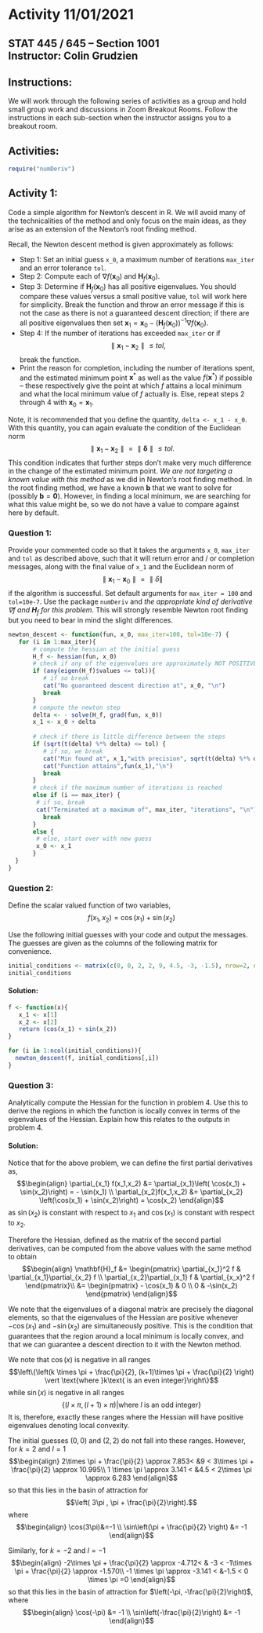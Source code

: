 # Activity 11/01/2021

## STAT 445 / 645 -- Section 1001 <br> Instructor: Colin Grudzien<br>

## Instructions:
We will work through the following series of activities as a group and hold small group work and discussions in Zoom Breakout Rooms.  Follow the instructions in each sub-section when the instructor assigns you to a breakout room.

## Activities:


```r
require("numDeriv")
```


## Activity 1:

Code a simple algorithm for Newton's descent in R.  We will avoid many of the technicalities of the method and only focus on the main ideas, as they arise as an extension of the Newton's root finding method.

Recall, the Newton descent method is given approximately as follows:

* Step 1: Set an initial guess `x_0`, a maximum number of iterations `max_iter` and an error tolerance `tol`.
* Step 2: Compute each of $\nabla f(\mathbf{x}_0)$ and $\mathbf{H}_f(\mathbf{x}_0)$.
* Step 3: Determine if $\mathbf{H}_f(\mathbf{x}_0)$ has all positive eigenvalues.  You should compare these values versus a small positive value, `tol` will work here for simplicity. Break the function and throw an error message if this is not the case as there is not a guaranteed descent direction; if there are all positive eigenvalues then set $\mathbf{x}_1 = \mathbf{x}_0 - \left(\mathbf{H}_f(\mathbf{x}_0)\right)^{-1} \nabla f(\mathbf{x}_0)$.
* Step 4: If the number of iterations has exceeded `max_iter` or if 
 $$\parallel \mathbf{x}_1 - \mathbf{x}_2 \parallel \leq tol,$$ 
 break the function. 
* Print the reason for completion, including the number of iterations spent, and the estimated minimum point $\mathbf{x}^\ast$ as well as the value $f(\mathbf{x}^\ast)$ if possible -- these respectively give the point at which $f$ attains a local minimum and what the local minimum value of $f$ actually is.  Else, repeat steps 2 through 4 with $\mathbf{x}_0 = \mathbf{x}_1$.

Note, it is recommended that you define the quantity, `delta <- x_1 - x_0`.  With this quantity, you can again evaluate the condition of the Euclidean norm
$$\parallel \mathbf{x}_1 - \mathbf{x}_2 \parallel = \parallel \boldsymbol{\delta} \parallel \leq tol.$$ 
This condition indicates that further steps don't make very much difference in the change of the estimated minimum point.  *We are not targeting a known value with this method* as we did in Newton's root finding method.  In the root finding method, we have a known $\mathbf{b}$ that we want to solve for (possibly $\mathbf{b} = \boldsymbol{0}$).  However, in finding a local minimum, we are searching for what this value might be, so we do not have a value to compare against here by default.

### Question 1:

Provide your commented code so that it takes the arguments `x_0`, `max_iter` and `tol` as described above, such that it will return error and / or completion messages, along with the final value of `x_1` and the Euclidean norm of 
$$\parallel \mathbf{x}_1 - \mathbf{x}_0 \parallel = \parallel \delta \parallel $$ 
if the algorithm is successful.  Set default arguments for `max_iter = 100` and `tol=10e-7`.  Use the package `numDeriv` and *the appropriate kind of derivative $\nabla f$ and $\mathbf{H}_f$ for this problem*.  This will strongly resemble Newton root finding but you need to bear in mind the slight differences.

```r
newton_descent <- function(fun, x_0, max_iter=100, tol=10e-7) {
   for (i in 1:max_iter){
       # compute the hessian at the initial guess
       H_f <- hessian(fun, x_0)
       # check if any of the eigenvalues are approximately NOT POSITIVE (this includes approximately zero or negative)
       if (any(eigen(H_f)$values <= tol)){
          # if so break
          cat("No guaranteed descent direction at", x_0, "\n")
          break
       }
       # compute the newton step
       delta <- - solve(H_f, grad(fun, x_0))
       x_1 <- x_0 + delta
       
       # check if there is little difference between the steps
       if (sqrt(t(delta) %*% delta) <= tol) {
          # if so, we break
          cat("Min found at", x_1,"with precision", sqrt(t(delta) %*% delta), "after", i, "iterations.\n")
          cat("Function attains",fun(x_1),"\n")
          break
       }
       # check if the maximum number of iterations is reached
       else if (i == max_iter) {
        # if so, break
        cat("Terminated at a maximum of", max_iter, "iterations", "\n")
          break
       }
       else {
        # else, start over with new guess
        x_0 <- x_1  
       }
  }
}
```


### Question 2:

Define the scalar valued function of two variables,
$$f(x_1,x_2) = \cos(x_1) + \sin(x_2)$$

Use the following initial guesses with your code and output the messages.  The guesses are given as the columns of the following matrix for convenience.
```r
initial_conditions <- matrix(c(0, 0, 2, 2, 9, 4.5, -3, -1.5), nrow=2, ncol=4, byrow=FALSE)
initial_conditions
```



#### Solution:

```r
f <- function(x){
   x_1 <- x[1]
   x_2 <- x[2]
   return (cos(x_1) + sin(x_2))
}

for (i in 1:ncol(initial_conditions)){
  newton_descent(f, initial_conditions[,i])
}
```



### Question 3:
Analytically compute the Hessian for the function in problem 4.  Use this to derive the regions in which the function is locally convex in terms of the eigenvalues of the Hessian.  Explain how this relates to the outputs in problem 4.

#### Solution:

Notice that for the above problem, we can define the first partial derivatives as,
$$\begin{align}
\partial_{x_1} f(x_1,x_2) &= \partial_{x_1}\left( \cos(x_1) + \sin(x_2)\right) = - \sin(x_1) \\
\partial_{x_2}f(x_1,x_2) &= \partial_{x_2} \left(\cos(x_1) + \sin(x_2)\right) = \cos(x_2)
\end{align}$$
as $\sin(x_2)$ is constant with respect to $x_1$ and $\cos(x_1)$ is constant with respect to $x_2$.  

Therefore the Hessian, defined as the matrix of the second partial derivatives, can be computed from the above values with the same method to obtain
$$\begin{align}
\mathbf{H}_f &= 
\begin{pmatrix}
\partial_{x_1}^2 f & \partial_{x_1}\partial_{x_2} f \\
\partial_{x_2}\partial_{x_1} f & \partial_{x_x}^2 f
\end{pmatrix}\\
&=
\begin{pmatrix}
- \cos(x_1) & 0 \\
0 & -\sin(x_2) 
\end{pmatrix}
\end{align}$$

We note that the eigenvalues of a diagonal matrix are precisely the diagonal elements, so that the eigenvalues of the Hessian are positive whenever $-\cos(x_1)$ and $-\sin(x_2)$ are simultaneously positive.  This is the condition that guarantees that the region around a local minimum is locally convex, and that we can guarantee a descent direction to it with the Newton method.

We note that $\cos(x)$ is negative in all ranges
$$\left\{\left(k \times \pi + \frac{\pi}{2}, (k+1)\times \pi + \frac{\pi}{2} \right) \vert \text{where }k\text{ is an even integer}\right\}$$
while  $\sin(x)$ is negative in all ranges 
$$\left\{\Big(l \times \pi, (l+1)\times \pi \Big)\vert \text{where }l\text{ is an odd integer}\right\}$$
It is, therefore, exactly these ranges where the Hessian will have positive eigenvalues denoting local convexity.

The initial guesses $(0,0)$ and $(2,2)$ do not fall into these ranges.  However, for $k=2$ and $l=1$
$$\begin{align}
2\times \pi + \frac{\pi}{2} \approx 7.853< &9  < 3\times \pi + \frac{\pi}{2} \approx 10.995\\
1 \times \pi \approx 3.141 < &4.5 < 2\times \pi \approx 6.283
\end{align}$$
so that this lies in the basin of attraction for 
$$\left( 3\pi , \pi + \frac{\pi}{2}\right).$$
where 
$$\begin{align}
\cos(3\pi)&=-1 \\
\sin\left(\pi + \frac{\pi}{2} \right) &= -1
\end{align}$$

Similarly, for $k=-2$ and $l=-1$
$$\begin{align}
-2\times \pi + \frac{\pi}{2} \approx -4.712< & -3  < -1\times \pi + \frac{\pi}{2} \approx -1.570\\
-1 \times \pi \approx -3.141 < &-1.5 < 0 \times \pi =0
\end{align}$$
so that this lies in the basin of attraction for $\left(-\pi, -\frac{\pi}{2}\right)$, where
$$\begin{align}
\cos(-\pi) &= -1 \\
\sin\left(-\frac{\pi}{2}\right) &= -1
\end{align}$$